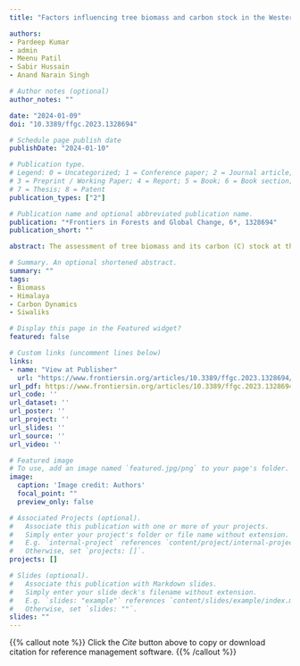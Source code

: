 ```yaml
---
title: "Factors influencing tree biomass and carbon stock in the Western Himalayas, India"

authors:
- Pardeep Kumar
- admin
- Meenu Patil
- Sabir Hussain
- Anand Narain Singh

# Author notes (optional)
author_notes: ""

date: "2024-01-09"
doi: "10.3389/ffgc.2023.1328694"

# Schedule page publish date
publishDate: "2024-01-10"

# Publication type.
# Legend: 0 = Uncategorized; 1 = Conference paper; 2 = Journal article;
# 3 = Preprint / Working Paper; 4 = Report; 5 = Book; 6 = Book section;
# 7 = Thesis; 8 = Patent
publication_types: ["2"]

# Publication name and optional abbreviated publication name.
publication: "*Frontiers in Forests and Global Change, 6*, 1328694"
publication_short: ""

abstract: The assessment of tree biomass and its carbon (C) stock at the local and regional level is considered a crucial criterion for understanding the impact of changing environments on the global carbon cycle. In this context, we selected three sites in the western Himalayas, covering parts of Himachal Pradesh and north-eastern Haryana. Each study site experiences distinct climatic conditions, vegetation types, and elevations. We seek to elucidate the determinants of tree biomass and carbon stock across different forest types in the Western Himalayas. We found that temperate forests contributed the most biomass and carbon stock, with *Cedrus deodara* attaining the highest values of 782.6 ± 107.9 Mg/ha and 360 ± 49.7 Mg C/ha. In contrast, *Quercus leucotrichophora* mixed temperate had the lowest 286.6 ± 57.2 and 128.9 ± 25.7 Mg/C ha, respectively. Only a few species, such as *Abies pindrow*, *Cedrus deodara*, *Quercus floribunda*, and *Quercus semecarpifolia*, accounted for significant biomass and carbon stock. The lower elevation subtropical forests had the highest species richness (8–12 species) and stem density (558.3 ± 62.9 to 866.6 ± 57.7 trees/ha). Furthermore, tree diameter, total basal cover, and height emerged as the strongest predictors of biomass and C stock. The remaining variables showed no significant associations, including species diversity, climatic attributes and elevation. Thus, our study extended the assertion that vegetation composition and structural attributes, apart from climatic and topographic factors, are equally important in determining biomass and C stock in forest ecosystems. Our study indicated that the temperate forests in the western Himalayas possess significant carbon storage and climate change mitigation potential.

# Summary. An optional shortened abstract.
summary: ""
tags:
- Biomass
- Himalaya
- Carbon Dynamics
- Siwaliks

# Display this page in the Featured widget?
featured: false

# Custom links (uncomment lines below)
links:
- name: "View at Publisher"
  url: "https://www.frontiersin.org/articles/10.3389/ffgc.2023.1328694/full"
url_pdf: https://www.frontiersin.org/articles/10.3389/ffgc.2023.1328694/full
url_code: ''
url_dataset: ''
url_poster: ''
url_project: ''
url_slides: ''
url_source: ''
url_video: ''

# Featured image
# To use, add an image named `featured.jpg/png` to your page's folder. 
image:
  caption: 'Image credit: Authors' 
  focal_point: ""
  preview_only: false

# Associated Projects (optional).
#   Associate this publication with one or more of your projects.
#   Simply enter your project's folder or file name without extension.
#   E.g. `internal-project` references `content/project/internal-project/index.md`.
#   Otherwise, set `projects: []`.
projects: []

# Slides (optional).
#   Associate this publication with Markdown slides.
#   Simply enter your slide deck's filename without extension.
#   E.g. `slides: "example"` references `content/slides/example/index.md`.
#   Otherwise, set `slides: ""`.
slides: ""
---
```


{{% callout note %}}
Click the *Cite* button above to copy or download citation for reference management software.
{{% /callout %}}
